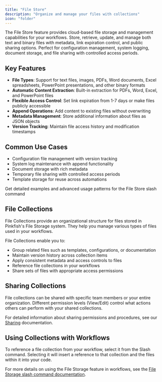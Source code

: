 ```yaml
---
title: "File Store"
description: "Organize and manage your files with collections"
icon: "folder"
---
```


The File Store feature provides cloud-based file storage and management capabilities for your workflows. Store, retrieve, update, and manage both text and binary files with metadata, link expiration control, and public sharing options. Perfect for configuration management, system logging, document storage, and file sharing with controlled access periods.

## Key Features

- **File Types**: Support for text files, images, PDFs, Word documents, Excel spreadsheets, PowerPoint presentations, and other binary formats
- **Automatic Content Extraction**: Built-in extraction for PDFs, Word, Excel, and PowerPoint files
- **Flexible Access Control**: Set link expiration from 1-7 days or make files publicly accessible
- **Append Operations**: Add content to existing files without overwriting
- **Metadata Management**: Store additional information about files as JSON objects
- **Version Tracking**: Maintain file access history and modification timestamps

## Common Use Cases

- Configuration file management with version tracking
- System log maintenance with append functionality
- Document storage with rich metadata
- Temporary file sharing with controlled access periods
- Template storage for reuse across automations

<Card title="Learn More" icon="code" href="/slash-commands/filestorage">
  Get detailed examples and advanced usage patterns for the File Store slash command
</Card>

## File Collections

File Collections provide an organizational structure for files stored in Pinkfish's File Storage system. They help you manage various types of files used in your workflows.

File Collections enable you to:

- Group related files such as templates, configurations, or documentation
- Maintain version history across collection items
- Apply consistent metadata and access controls to files
- Reference file collections in your workflows
- Share sets of files with appropriate access permissions

## Sharing Collections

File collections can be shared with specific team members or your entire organization. Different permission levels (View/Edit) control what actions others can perform with your shared collections.

For detailed information about sharing permissions and procedures, see our [Sharing](/essentials/sharing) documentation.

## Using Collections with Workflows

To reference a file collection from your workflow, select it from the Slash command. Selecting it will insert a reference to that collection and the files within it into your code.

For more details on using the File Storage feature in workflows, see the [File Storage slash command documentation](/slash-commands/filestorage). 
